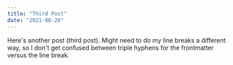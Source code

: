 ```yaml
---
title: "Third Post"
date: "2021-08-28"
---
```


Here's another post (third post).
Might need to do my line breaks a different way, so I don't get confused between triple hyphens for the frontmatter versus the line break.
